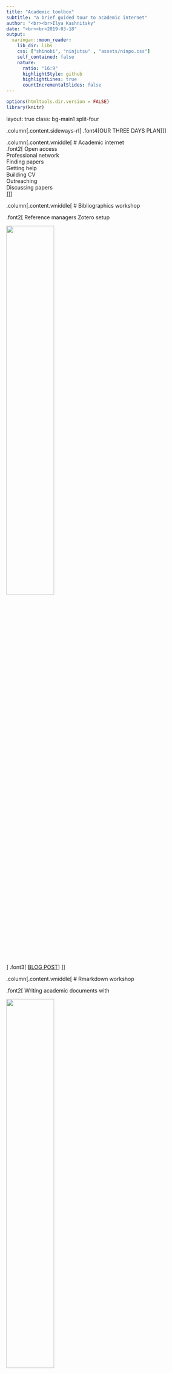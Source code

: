 ```yaml
---
title: "Academic toolbox"
subtitle: "a brief guided tour to academic internet"
author: "<br><br>Ilya Kashnitsky"
date: "<br><br>2019-03-18"
output:
  xaringan::moon_reader:
    lib_dir: libs
    css: ["shinobi", "ninjutsu" , "assets/ninpo.css"]
    self_contained: false
    nature:
      ratio: "16:9"
      highlightStyle: github
      highlightLines: true
      countIncrementalSlides: false
---
```


```r
options(htmltools.dir.version = FALSE)
library(knitr)
```


layout: true
class: bg-main1 split-four

.column[.content.sideways-rl[
.font4[OUR THREE DAYS PLAN]
]]

.column[.content.vmiddle[
# Academic internet
<br>
.font2[
Open access  
Professional network  
Finding papers  
Getting help  
Building CV  
Outreaching  
Discussing papers  
]
]]

.column[.content.vmiddle[
# Bibliographics workshop 

.font2[
Reference managers
Zotero setup

<img src="images/logos/logo-zotero.png" style="width: 50%" />
<br>
]
.font3[
[BLOG POST](https://twitter.com/ikashnitsky/status/1106370592368922624)
]
]]

.column[.content.vmiddle[
# Rmarkdown workshop

.font2[
Writing academic documents with

<img src="images/logos/logo-rstudio.png" style="width: 50%" />
<br>

Presentations  
Papers  
Personal website  
]
]]


???

Course layout

---

class: show-1000
count: false

---

class: show-1100
count: false

---

class: show-1110
count: false

---

class: show-1111
count: false

---


layout: false
class: bg-main1 split-30 hide-slide-number

.column.bg-main3[
]
.column.slide-in-right[
.sliderbox.bg-main2.vmiddle[
.font5[Academic internet]
]]



---

layout: true
class: shuriken-100 bg-main1 

.blade1.bg-main1.content.center[
# .light-green[Football]
]]
.blade2.bg-main2[.content.vertical-rl.center.vmiddle[
# .amber[Research]
]]
.blade3.bg-main3[.content.center[
# .cyan[Fans]
]]
.blade4.bg-main4[.content.sideways-rl.center[
# Academic Internet
]]
.hole.bg-main5[.content.center.vmiddle[
{{content}}
]]


---

class: hide-blade2 hide-blade3 hide-blade4

<img src="[Imgur](https://i.imgur.com/ukY7tIr.jpg" style="width: 50%" />

---

class: hide-blade2 hide-blade4
count: false

<img src="[Imgur](https://i.imgur.com/Qk4GOPV.jpg" style="width: 50%" />

---

class: hide-blade4
count: false

<img src="https://i.imgur.com/uG7jwxX.jpg" style="width: 60%" />

---

class: center middle
count: false

<img src="[Imgur](https://i.imgur.com/Gw4kqxm.png" style="width: 80%" />





---

layout: true
class: split-40 with-border

.column.bg-main1[.content[
  .split-three[
 .row.bg-main1[.content.center.vmiddle[
   # Increasing complexity 
 ]]
  .row.bg-main3[.content.center.vmiddle[
   # Bibliometrics
 ]]
   .row.bg-main5[.content.center.vmiddle[
  # Scientometrics / Altmetrics
 ]]
 ]
]]

.column.bg-main3[.content.center.vmiddle[
{{content}}
]]

---

class: hide-row2-col1 hide-row3-col1

<img src="[Imgur](https://i.imgur.com/3tgKBgY.jpg" style="width: 100%" />

---

class: fade-row1-col1 hide-row3-col1
count: false

### ...is an emerging branch of science
<img src="[Imgur](https://i.imgur.com/Qt22hP1.png" style="width: 60%" />

---

class: fade-row1-col1 fade-row2-col1
count: false

<img src="[Imgur](https://i.imgur.com/YUXTrbp.png" style="width: 50%" />

---

class: fade-row1-col1 fade-row2-col1
count: false

<iframe width="95%" height="600px" style="background: #FFFFFF;" src="https://www.altmetric.com/top100/2018/"></iframe>


---

layout:false
class: center middle

background-image: url("https://i.imgur.com/Gw4kqxm.png")
background-size: cover
???
all logos


---
layout: false
class: bg-main1 split-20

.column[.content.sideways-rl[
.font5[being open]
]]

.column[.content[
<iframe width="100%" height="600px" style="background: #FFFFFF;" src="https://resources.rstudio.com/rstudio-conf-2019/the-unreasonable-effectiveness-of-public-work"></iframe>
<br><br>
https://resources.rstudio.com/rstudio-conf-2019/the-unreasonable-effectiveness-of-public-work
]]



---
layout: false
class: bg-main1 split-30

.column[.content.sideways-rl[
.font5[main accounts]
]]

.column[.content[
<br>
# [ORCID](https://orcid.org)  
# [Twitter](https://twitter.com/ikashnitsky)  
# [Google Scholar](https://scholar.google.com/citations?user=tSQW1XYAAAAJ&hl=en) 
# [Research Gate](https://www.researchgate.net/profile/Ilya_Kashnitsky)  
# [Publons](https://publons.com/researcher/1183702/ilya-kashnitsky/)  
]]


---
layout: false
class: bg-main1 split-30

.column[.content.sideways-rl[
.font5[staying tuned]
]]

.column[.content[
<br>
# [Google Scholar](https://scholar.google.com/citations?user=tSQW1XYAAAAJ&hl=en)
# [Twitter](https://twitter.com/ikashnitsky)  
# [Researcher](https://www.researcher-app.com/library)  
<br>
# [Kopernio](https://kopernio.com/?lang=en)  
# [Crossref](https://doi.crossref.org/simpleTextQuery)  
# [Sci-hib](http://sci-hub.tw)  
]]


---
layout: false
class: bg-main1 split-30

.column[.content.sideways-rl[
.font4[writing papers]
]]

.column[.content[
<br>
# [Open Science Framework](https://osf.io/profile/)  
# [Github](https://github.com/ikashnitsky)  
# [Research Gate](https://www.researchgate.net/project/Regional-demographic-convergence-in-Europe)  
# [Zotero](https://www.zotero.org)  
]]


---
layout: false
class: bg-main3

## Navigating through journals' jungle with SJR

<iframe width="100%" height="530px" style="background: #FFFFFF;" src="https://www.scimagojr.com/journalrank.php"></iframe>
<br><br>
https://www.scimagojr.com/journalrank.php


---
layout: false
class: bg-main1 split-30

.column[.content.sideways-rl[
.font5[getting help]
]]

.column[.content[
<br>
# [Stack Exchange](https://stackexchange.com/users/5892831/ikashnitsky?tab=accounts)
# [Quora](https://www.quora.com)  
# [Research Gate](https://www.researchgate.net/topics)  
# [Twitter](https://twitter.com/ikashnitsky)  
# [Rstudio Community](https://community.rstudio.com)  
]]


---
layout: false
class: bg-main1 split-30

.column[.content.sideways-rl[
.font5[outreaching]
]]

.column[.content[
<br>
# [Twitter](https://twitter.com/ikashnitsky/status/1075742125168488448)
# [Reddit](https://www.reddit.com/r/dataisbeautiful/comments/915hxe/oc_regional_population_structures_at_a_glance/)  
# [Kudos](https://www.growkudos.com/profile/ilya_kashnitsky)  
# [Altmetric](https://www.altmetric.com/details/45280452?src=bookmarklet)  
# [Eurekalert](https://www.eurekalert.org/pub_releases/2018-09/nruh-ae091918.php)   
# [The Conversation](https://theconversation.com/profiles/jose-manuel-aburto-684052)  
# [Personal blog](https://ikashnitsky.github.io/2018/the-lancet-paper/)  
]]


---
layout: false
class: bg-main1 split-30

.column[.content.sideways-rl[
.font5[building CV]
]]

.column[.content[
<br>
# [ORCID](https://orcid.org)  
# [LinkedIN](https://www.linkedin.com/in/ikashnitsky)  
# [Publons](https://publons.com/researcher/1183702/ilya-kashnitsky/)  
# [Google Scholar](https://scholar.google.com/citations?user=tSQW1XYAAAAJ&hl=en) 
# [Impactstory](https://profiles.impactstory.org/u/0000-0003-1835-8687)  
# [Personal blog](https://ikashnitsky.github.io/pubs)  
]]


---
layout: false
class: bg-main1 split-30

.column[.content.sideways-rl[
.font5[discussing]
]]

.column[.content[
<br>
# [Publons](https://publons.com/publon/518732/#review-505407)  
# [Pubpeer](https://pubpeer.com)  
# [Retraction Watch](https://retractionwatch.com)  
# [Personal blog](https://ikashnitsky.github.io/)  
# [Skeptics](https://skeptics.stackexchange.com/questions)  
]]

---
class: bg-main1 split-30 hide-slide-number

.column.bg-main3[
]
.column.slide-in-right[
.sliderbox.bg-main2.center.vmiddle[
.font5[Thank you!]
<br><br>
## .yellow[[@ikashnitsky](https://twitter.com/ikashnitsky)]
]]

]]
